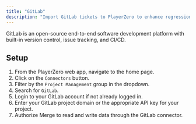 ```yaml
---
title: "GitLab"
description: "Import GitLab tickets to PlayerZero to enhance regression detection and more."
---
```


GitLab is an open-source end-to-end software development platform with built-in version control, issue tracking, and CI/CD.

<Snippet file="pm-connector.mdx" />

## Setup
1. From the PlayerZero web app, navigate to the home page.
2. Click on the `Connectors` button.
3. Filter by the `Project Management` group in the dropdown.
4. Search for `GitLab`.
5. Login to your GitLab account if not already logged in.
6. Enter your GitLab project domain or the appropriate API key for your project.
7. Authorize Merge to read and write data through the GitLab connector.

